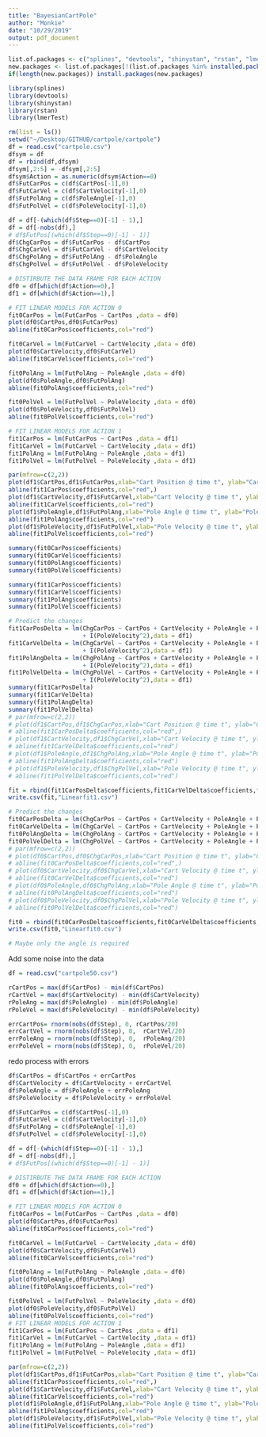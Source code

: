 ```yaml
---
title: "BayesianCartPole"
author: "Monkie"
date: "10/29/2019"
output: pdf_document
---
```




```r
list.of.packages <- c("splines", "devtools", "shinystan", "rstan", "lmerTest")
new.packages <- list.of.packages[!(list.of.packages %in% installed.packages()[,"Package"])]
if(length(new.packages)) install.packages(new.packages)

library(splines)
library(devtools)
library(shinystan)
library(rstan)
library(lmerTest)

rm(list = ls())
setwd("~/Desktop/GITHUB/cartpole/cartpole")
df = read.csv("cartpole.csv")
dfsym = df
df = rbind(df,dfsym)
dfsym[,2:5] = -dfsym[,2:5]
dfsym$Action = as.numeric(dfsym$Action==0)
df$FutCarPos = c(df$CartPos[-1],0)
df$FutCarVel = c(df$CartVelocity[-1],0)
df$FutPolAng = c(df$PoleAngle[-1],0)
df$FutPolVel = c(df$PoleVelocity[-1],0)

df = df[-(which(df$Step==0)[-1] - 1),]
df = df[-nobs(df),]
# df$FutPos[(which(df$Step==0)[-1] - 1)]
df$ChgCarPos = df$FutCarPos - df$CartPos
df$ChgCarVel = df$FutCarVel - df$CartVelocity
df$ChgPolAng = df$FutPolAng - df$PoleAngle
df$ChgPolVel = df$FutPolVel - df$PoleVelocity

# DISTIRBUTE THE DATA FRAME FOR EACH ACTION
df0 = df[which(df$Action==0),]
df1 = df[which(df$Action==1),]

# FIT LINEAR MODELS FOR ACTION 0
fit0CarPos = lm(FutCarPos ~ CartPos ,data = df0)
plot(df0$CartPos,df0$FutCarPos)
abline(fit0CarPos$coefficients,col="red")

fit0CarVel = lm(FutCarVel ~ CartVelocity ,data = df0)
plot(df0$CartVelocity,df0$FutCarVel)
abline(fit0CarVel$coefficients,col="red")

fit0PolAng = lm(FutPolAng ~ PoleAngle ,data = df0)
plot(df0$PoleAngle,df0$FutPolAng)
abline(fit0PolAng$coefficients,col="red")

fit0PolVel = lm(FutPolVel ~ PoleVelocity ,data = df0)
plot(df0$PoleVelocity,df0$FutPolVel)
abline(fit0PolVel$coefficients,col="red")

# FIT LINEAR MODELS FOR ACTION 1
fit1CarPos = lm(FutCarPos ~ CartPos ,data = df1)
fit1CarVel = lm(FutCarVel ~ CartVelocity ,data = df1)
fit1PolAng = lm(FutPolAng ~ PoleAngle ,data = df1)
fit1PolVel = lm(FutPolVel ~ PoleVelocity ,data = df1)

par(mfrow=c(2,2))
plot(df1$CartPos,df1$FutCarPos,xlab="Cart Position @ time t", ylab="Cart Position @ time t+1")
abline(fit1CarPos$coefficients,col="red",)
plot(df1$CartVelocity,df1$FutCarVel,xlab="Cart Velocity @ time t", ylab="Cart Velocity @ time t+1")
abline(fit1CarVel$coefficients,col="red")
plot(df1$PoleAngle,df1$FutPolAng,xlab="Pole Angle @ time t", ylab="Pole Angle @ time t+1")
abline(fit1PolAng$coefficients,col="red")
plot(df1$PoleVelocity,df1$FutPolVel,xlab="Pole Velocity @ time t", ylab="Pole Velocity @ time t+1")
abline(fit1PolVel$coefficients,col="red")

summary(fit0CarPos$coefficients)
summary(fit0CarVel$coefficients)
summary(fit0PolAng$coefficients)
summary(fit0PolVel$coefficients)

summary(fit1CarPos$coefficients)
summary(fit1CarVel$coefficients)
summary(fit1PolAng$coefficients)
summary(fit1PolVel$coefficients)

# Predict the changes
fit1CarPosDelta = lm(ChgCarPos ~ CartPos + CartVelocity + PoleAngle + PoleVelocity + I(CartPos^2) + I(CartVelocity^2) +I(PoleAngle^2) 
                     + I(PoleVelocity^2),data = df1)
fit1CarVelDelta = lm(ChgCarVel ~ CartPos + CartVelocity + PoleAngle + PoleVelocity + I(CartPos^2) + I(CartVelocity^2) +I(PoleAngle^2) 
                     + I(PoleVelocity^2),data = df1)
fit1PolAngDelta = lm(ChgPolAng ~ CartPos + CartVelocity + PoleAngle + PoleVelocity + I(CartPos^2) + I(CartVelocity^2) +I(PoleAngle^2) 
                     + I(PoleVelocity^2),data = df1)
fit1PolVelDelta = lm(ChgPolVel ~ CartPos + CartVelocity + PoleAngle + PoleVelocity + I(CartPos^2) + I(CartVelocity^2) +I(PoleAngle^2) 
                     + I(PoleVelocity^2),data = df1)
summary(fit1CarPosDelta)
summary(fit1CarVelDelta)
summary(fit1PolAngDelta)
summary(fit1PolVelDelta)
# par(mfrow=c(2,2))
# plot(df1$CartPos,df1$ChgCarPos,xlab="Cart Position @ time t", ylab="Cart Position @ time t+1")
# abline(fit1CarPosDelta$coefficients,col="red",)
# plot(df1$CartVelocity,df1$ChgCarVel,xlab="Cart Velocity @ time t", ylab="Cart Velocity @ time t+1")
# abline(fit1CarVelDelta$coefficients,col="red")
# plot(df1$PoleAngle,df1$ChgPolAng,xlab="Pole Angle @ time t", ylab="Pole Angle @ time t+1")
# abline(fit1PolAngDelta$coefficients,col="red")
# plot(df1$PoleVelocity,df1$ChgPolVel,xlab="Pole Velocity @ time t", ylab="Pole Velocity @ time t+1")
# abline(fit1PolVelDelta$coefficients,col="red")

fit = rbind(fit1CarPosDelta$coefficients,fit1CarVelDelta$coefficients,fit1PolAngDelta$coefficients,fit1PolVelDelta$coefficients)
write.csv(fit,"Linearfit1.csv")

# Predict the changes
fit0CarPosDelta = lm(ChgCarPos ~ CartPos + CartVelocity + PoleAngle + PoleVelocity,data = df0)
fit0CarVelDelta = lm(ChgCarVel ~ CartPos + CartVelocity + PoleAngle + PoleVelocity ,data = df0)
fit0PolAngDelta = lm(ChgPolAng ~ CartPos + CartVelocity + PoleAngle + PoleVelocity ,data = df0)
fit0PolVelDelta = lm(ChgPolVel ~ CartPos + CartVelocity + PoleAngle + PoleVelocity ,data = df0)
# par(mfrow=c(2,2))
# plot(df0$CartPos,df0$ChgCarPos,xlab="Cart Position @ time t", ylab="Cart Position @ time t+1")
# abline(fit0CarPosDelta$coefficients,col="red",)
# plot(df0$CartVelocity,df0$ChgCarVel,xlab="Cart Velocity @ time t", ylab="Cart Velocity @ time t+1")
# abline(fit0CarVelDelta$coefficients,col="red")
# plot(df0$PoleAngle,df0$ChgPolAng,xlab="Pole Angle @ time t", ylab="Pole Angle @ time t+1")
# abline(fit0PolAngDelta$coefficients,col="red")
# plot(df0$PoleVelocity,df0$ChgPolVel,xlab="Pole Velocity @ time t", ylab="Pole Velocity @ time t+1")
# abline(fit0PolVelDelta$coefficients,col="red")

fit0 = rbind(fit0CarPosDelta$coefficients,fit0CarVelDelta$coefficients,fit0PolAngDelta$coefficients,fit0PolVelDelta$coefficients)
write.csv(fit0,"Linearfit0.csv")

# Maybe only the angle is required  


```

































Add some noise into the data
```r
df = read.csv("cartpole50.csv")

rCartPos = max(df$CartPos) - min(df$CartPos)
rCartVel = max(df$CartVelocity) - min(df$CartVelocity)
rPoleAng = max(df$PoleAngle) - min(df$PoleAngle)
rPoleVel = max(df$PoleVelocity) - min(df$PoleVelocity)

errCartPos= rnorm(nobs(df$Step), 0, rCartPos/20)
errCartVel = rnorm(nobs(df$Step), 0,  rCartVel/20)
errPoleAng = rnorm(nobs(df$Step), 0,  rPoleAng/20)
errPoleVel = rnorm(nobs(df$Step), 0,  rPoleVel/20)
```

redo process with errors
```r
df$CartPos = df$CartPos + errCartPos
df$CartVelocity = df$CartVelocity + errCartVel
df$PoleAngle = df$PoleAngle + errPoleAng
df$PoleVelocity = df$PoleVelocity + errPoleVel

df$FutCarPos = c(df$CartPos[-1],0)
df$FutCarVel = c(df$CartVelocity[-1],0)
df$FutPolAng = c(df$PoleAngle[-1],0)
df$FutPolVel = c(df$PoleVelocity[-1],0)

df = df[-(which(df$Step==0)[-1] - 1),]
df = df[-nobs(df),]
# df$FutPos[(which(df$Step==0)[-1] - 1)]

# DISTIRBUTE THE DATA FRAME FOR EACH ACTION
df0 = df[which(df$Action==0),]
df1 = df[which(df$Action==1),]

# FIT LINEAR MODELS FOR ACTION 0
fit0CarPos = lm(FutCarPos ~ CartPos ,data = df0)
plot(df0$CartPos,df0$FutCarPos)
abline(fit0CarPos$coefficients,col="red")

fit0CarVel = lm(FutCarVel ~ CartVelocity ,data = df0)
plot(df0$CartVelocity,df0$FutCarVel)
abline(fit0CarVel$coefficients,col="red")

fit0PolAng = lm(FutPolAng ~ PoleAngle ,data = df0)
plot(df0$PoleAngle,df0$FutPolAng)
abline(fit0PolAng$coefficients,col="red")

fit0PolVel = lm(FutPolVel ~ PoleVelocity ,data = df0)
plot(df0$PoleVelocity,df0$FutPolVel)
abline(fit0PolVel$coefficients,col="red")
# FIT LINEAR MODELS FOR ACTION 1
fit1CarPos = lm(FutCarPos ~ CartPos ,data = df1)
fit1CarVel = lm(FutCarVel ~ CartVelocity ,data = df1)
fit1PolAng = lm(FutPolAng ~ PoleAngle ,data = df1)
fit1PolVel = lm(FutPolVel ~ PoleVelocity ,data = df1)

par(mfrow=c(2,2))
plot(df1$CartPos,df1$FutCarPos,xlab="Cart Position @ time t", ylab="Cart Position @ time t+1")
abline(fit1CarPos$coefficients,col="red",)
plot(df1$CartVelocity,df1$FutCarVel,xlab="Cart Velocity @ time t", ylab="Cart Velocity @ time t+1")
abline(fit1CarVel$coefficients,col="red")
plot(df1$PoleAngle,df1$FutPolAng,xlab="Pole Angle @ time t", ylab="Pole Angle @ time t+1")
abline(fit1PolAng$coefficients,col="red")
plot(df1$PoleVelocity,df1$FutPolVel,xlab="Pole Velocity @ time t", ylab="Pole Velocity @ time t+1")
abline(fit1PolVel$coefficients,col="red")
```




